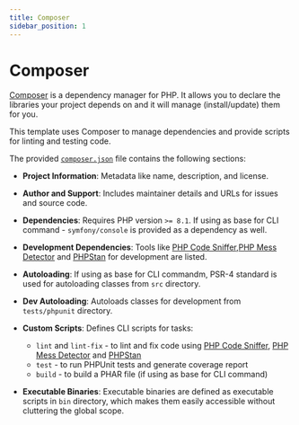 ```yaml
---
title: Composer
sidebar_position: 1
---
```


# Composer

[Composer](https://getcomposer.org/) is a dependency manager for PHP. It allows you to declare the libraries
your project depends on and it will manage (install/update) them for you.

This template uses Composer to manage dependencies and provide scripts for
linting and testing code.

The provided [`composer.json`](https://github.com/AlexSkrypnyk/scaffold/blob/main/composer.json) file contains the following sections:

- **Project Information**:
  Metadata like name, description, and license.

- **Author and Support**:
  Includes maintainer details and URLs for issues and source code.

- **Dependencies**:
  Requires PHP version `>= 8.1`. If using as base for CLI command -
  `symfony/console` is provided as a dependency as well.

- **Development Dependencies**:
  Tools like [PHP Code Sniffer](https://github.com/squizlabs/PHP_CodeSniffer),[PHP Mess Detector](https://phpmd.org/) and [PHPStan](https://phpstan.org/)
  for development are listed.

- **Autoloading**:
  If using as base for CLI commandm, PSR-4 standard is used for autoloading
  classes from `src` directory.

- **Dev Autoloading**:
  Autoloads classes for development from `tests/phpunit` directory.

- **Custom Scripts**:
  Defines CLI scripts for tasks:
    - `lint` and `lint-fix` - to lint and fix code using [PHP Code Sniffer](https://github.com/squizlabs/PHP_CodeSniffer),
      [PHP Mess Detector](https://phpmd.org/) and [PHPStan](https://phpstan.org/)
    - `test` - to run PHPUnit tests and generate coverage report
    - `build` - to build a PHAR file (if using as base for CLI command)

- **Executable Binaries**:
  Executable binaries are defined as executable scripts in `bin` directory,
  which makes them easily accessible without cluttering the global scope.
